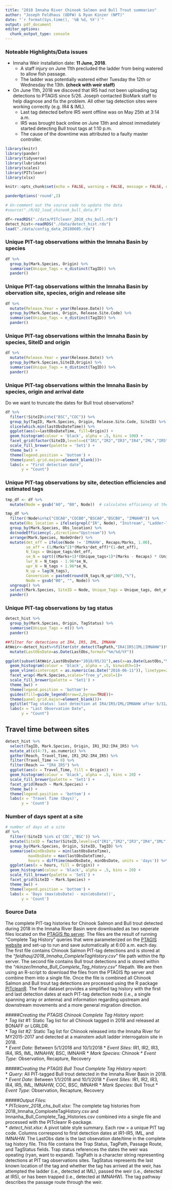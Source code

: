 ```yaml
---
title: "2018 Imnaha River Chinook Salmon and Bull Trout summaries"
author: "Joseph Feldhaus (ODFW) & Ryan Kinzer (NPT)"
date: "`r format(Sys.time(), '%B %d, %Y')`"
output: pdf_document
editor_options: 
  chunk_output_type: console
---
```

### Noteable Highlights/Data issues
* Imnaha Weir installation date: **11 June, 2018**.
    + A staff injury on June 11th precluded the ladder from being watered to allow fish passage.
    + The ladder was potentially watered either Tuesday the 12th or Wednesday the 13th. **(check with weir staff)**
  
* On June 11th, 2018 we discoved that IR5 had not been uploading tag detections to PTAGIS since 5/26. Joseph contacted BioMark staff to help diagnose and fix the problem.  All other tag detection sites were working correctly (e.g. IR4 & IML).
    + Last tag detected before IR5 went offline was on May 25th at 3:14 a.m.
    + IR5 was brought back online on June 13th and almost immediately started detecting Bull trout tags at 1:10 p.m.
    + The cause of the downtime was attributed to a faulty master controller.


```r
library(knitr)
library(pander)
library(tidyverse)
library(lubridate)
library(scales)
library(PITcleanr)
library(xlsx)

knitr::opts_chunk$set(echo = FALSE, warning = FALSE, message = FALSE, error = TRUE)

panderOptions('round',2)
```


```r
# Un-comment out the source code to update the data
#source("./R/02_load_chinook_bull_data.R")

df<-readRDS("./data/PITcleanr_2018_chs_bull.rds")
detect_hist<-readRDS("./data/detect_hist.rds")
load("./data/config_data_20180605.rda")

```

### Unique PIT-tag observations within the Imnaha Basin by species
```r
df %>%
  group_by(Mark.Species, Origin) %>%
  summarise(Unique_Tags = n_distinct(TagID)) %>%
  pander()
```

### Unique PIT-tag observations within the Imnaha Basin by obervation site, species, origin and release site
```r
df %>%
  mutate(Release.Year = year(Release.Date)) %>%
  group_by(Mark.Species, Origin, Release.Site.Code) %>%
  summarise(Unique_Tags = n_distinct(TagID)) %>%
  pander()
```



### Unique PIT-tag observations within the Imnaha Basin by species, SiteID and origin
```r
df %>%
  mutate(Release.Year = year(Release.Date)) %>%
  group_by(Mark.Species,SiteID,Origin) %>%
  summarise(Unique_Tags = n_distinct(TagID)) %>%
  pander()
```


### Unique PIT-tag observations within the Imnaha Basin by species, origin and arrival date

Do we want to truncate the dates for Bull trout observations?

```r

df %>%
  filter(!SiteID%in%c("BSC","COC")) %>%
  group_by(TagID, Mark.Species, Origin, Release.Site.Code, SiteID) %>%
  slice(which.min(lastObsDateTime)) %>%
  ggplot(aes(x=lastObsDateTime, fill=Origin)) +
  geom_histogram(colour = 'black', alpha = .5, bins = 100) +
  facet_grid(factor(SiteID,levels=c("IR1","IR2","IR3","IR4","IML","IR5"))~Mark.Species,scales="free") +
  scale_fill_brewer(palette = 'Set1') +
  theme_bw() +
  theme(legend.position = 'bottom') +
  theme(panel.grid.major=element_blank())+
  labs(x = "First detection date",
       y = "Count")
```

### Unique PIT-tag observations by site, detection efficiencies and estimated tags

```r
tmp_df <- df %>%
  mutate(Node = gsub("A0", "B0", Node))  # calculates efficiency at the site level

tmp_df %>%
  filter(!Node%in%c("COCA0","COCB0","BSCA0","BSCB0", "IMNAHR")) %>%
  mutate(Obs_location = ifelse(grepl("IR", Node), "Instream", "Ladder-Trap")) %>%
  group_by(Mark.Species, Obs_location) %>%
  do(nodeEfficiency(.,direction="Upstream")) %>%
  arrange(Mark.Species, NodeOrder) %>%
  mutate(det_eff = ifelse(Node != 'IMNAHW', Recaps/Marks, 1.00),
         se_eff = (1/Marks^2)*(Marks*det_eff)*(1-det_eff),
         N_tags = Unique_tags/det_eff,
         se_N = sqrt(((Marks+1)*(Unique_tags+1)*(Marks - Recaps) * (Unique_tags - Recaps))/ ((Recaps+1)^2 * (Recaps+2))),
         lwr_N = N_tags - 1.96*se_N,
         upr_N = N_tags + 1.96*se_N,
         N_up = lag(N_tags),
         Conversion = paste0(round(N_tags/N_up*100),"%"),
         Node = gsub("B0", "", Node)) %>%
  ungroup() %>%
  select(Mark.Species, SiteID = Node, Unique_Tags = Unique_tags, det_eff, N_tags, lwr_N, upr_N, Conversion) %>%
  pander()
```

### Unique PIT-tag observations by tag status
```r
detect_hist %>%
  group_by(Mark.Species, Origin, TagStatus) %>%
  summarise(Unique_Tags = n()) %>%
  pander()

##filter for detections at IR4, IR5, IML, IMNAHW
AtWeir<-detect_hist%>%filter(str_detect(TagPath,"IR4|IR5|IML|IMNAHW"))%>%
  mutate(LastObsDate=as.Date(LastObs,format="%m/%d/%Y"))

ggplot(subset(AtWeir,LastObsDate>"2018/05/31"),aes(x=as.Date(LastObs,"%m/%d/%Y",tz="UTC"),fill=TagStatus))+
  geom_histogram(colour = 'black', alpha = .5, binwidth=1)+
  geom_vline(xintercept = as.numeric(as.Date("2018-06-11")), linetype=2)+
  facet_wrap(~Mark.Species,scales="free_y",ncol=1)+
  scale_fill_brewer(palette = 'Set1') +
  theme_bw() +
  theme(legend.position = 'bottom')+ 
  guides(fill=guide_legend(nrow=2,byrow=TRUE))+
  theme(panel.grid.major=element_blank())+
  ggtitle("Tag status: last detection at IR4/IR5/IML/IMNAHW after 5/31/18")+
  labs(x = "Last Observation Date",
       y = "Count")

```


## Travel time between sites

```r
detect_hist %>%
  select(TagID, Mark.Species, Origin, IR1_IR2:IR4_IR5) %>%
  mutate_at(c(4:7), as.numeric) %>%
  gather(Reach, Travel_Time, IR1_IR2:IR4_IR5) %>%
  filter(Travel_Time >= 0) %>%
  filter(Reach == "IR4_IR5") %>%
  ggplot(aes(x = Travel_Time, fill = Origin)) +
  geom_histogram(colour = 'black', alpha = .5, bins = 20) +
  scale_fill_brewer(palette = 'Set1') +
  facet_grid(Reach ~ Mark.Species) +
  theme_bw() +
  theme(legend.position = 'bottom') +
  labs(x = 'Travel Time (Days)',
       y = 'Count') 
```


### Number of days spent at a site
```r
# number of days at a site
df %>%
  filter(!SiteID %in% c('COC','BSC')) %>%
  mutate(SiteID = factor(SiteID,levels=c("IR1","IR2","IR3","IR4","IML","IR5"))) %>%
  group_by(Mark.Species, Origin, SiteID, TagID) %>%
  summarise(minObsDate = min(lastObsDateTime),
          maxObsDate = max(lastObsDateTime),
          hours = difftime(maxObsDate, minObsDate, units = 'days')) %>%
  ggplot(aes(x = hours, fill = Origin)) +
  geom_histogram(colour = 'black', alpha = .5, bins = 20) +
  scale_fill_brewer(palette = 'Set1') +
  facet_grid(SiteID ~ Mark.Species) +
  theme_bw() +
  theme(legend.position = 'bottom') +
  labs(x = 'Days (max(obsDate) - min(obsDate))',
       y = 'Count') 
```


### Source Data
The complete PIT-tag histories for Chinook Salmon and Bull trout detected during 2018 in the Imnaha River Basin were downloaded as two seperate files located on the [PTAGIS ftp server](ftp://ftp.ptagis.org/MicroStrategyExport/). The files are the result of running "Complete Tag History" queries that were parameterized on the [PTAGIS website](https://www.ptagis.org/) and set-up to run and save automatically at 6:00 a.m. each day.  The first file contains Chinook Salmon PIT-tag detections and is stored at the "*feldhauj/2018_Imnaha_CompleteTagHistory.csv*" file path within the ftp server.  The second file contains Bull trout detections and is stored within the "*rkinzer/Imnaha_Bull_Complete_Tag_History.csv*" filepath.  We are then using an R-script to download the files from the PTAGIS ftp server and combine them into a single file.  Once the file is combined all Chinook Salmon and Bull trout tag detections are processed using the R package [PITcleanR](https://github.com/kevinsee/PITcleanR). The final dataset provides a simplified tag history with the first and last detection dates at each PIT-tag detection node (i.e., a single spanning array or antenna) and information regarding upstream and downstream movements and a more general migration direction.   

#####*Creating the PTAGIS Chinook Complete Tag History report:*  
* *Tag list #1:* Static Tag list for all Chinook tagged in 2018 and released at BONAFF or LGRLDR.  
* *Tag list #2:* Static Tag list for Chinook released into the Imnaha River for MY2015-2017 and detected at a mainstem adult ladder interrogatoin site in 2018.  
* *Event Date:* Between 5/1/2018 and 10/1/2018
* *Event Sites:* IR1, IR2, IR3, IR4, IR5, IML, IMNAHW, BSC, IMNAHR
* *Mark Species:* Chinook
* *Event Type:* Observation, Recapture, Recovery

#####*Creating the PTAGIS Bull Trout Complete Tag History report:*  
* *Query:* All PIT-tagged Bull trout detected in the Imnaha River Basin in 2018.   
* *Event Date:* Between 1/1/2018 and 10/1/2018
* *Event Sites:* IR1, IR2, IR3, IR4, IR5, IML, IMNAHW, COC, BSC, IMNAHR
* *Mark Species:* Bull Trout
* *Event Type:* Observation, Recapture, Recovery 


#####*Output Files:*  
* *PITcleanr_2018_chs_bull.xlsx*:  The complete tag histories from 2018_Imnaha_ComploeteTagHistory.csv and Imnanha_Bull_Complete_Tag_Histories.csv combined into a single file and processed with the PITcleanr R-package.  
* *detect_hist.xlsx*: A pivot table style summary.  Each row = a unique PIT tag code.  Columns correspond to first detection dates at IR1-IR5, IML, and IMNAHW.  The LastObs date is the last obsevation date/time in the complete tag history file.  This file contains the Trap Status, TagPath, Passage Route, and TagStatus fields.  Trap status references the dates the weir was opeating (ryan, want to expand). TagPath is a character string representing detections at PIT tag observations sites.  TagStatus represents the last known location of the tag and whether the tag has arrived at the weir, has attempted the ladder (i.e., detected at IML), passed the weir (i.e., detected at IR5), or has been trapped (i.e., detected at IMNAHW). The tag pathway describes the passage route through the weir.
